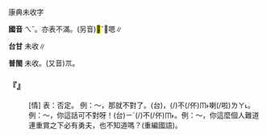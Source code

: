
=={{ruby|<mark>&#xffafb;</mark>|ㄟˇ}}==

康典未收字

'''國音''' <rt>ㄟˇ</rt>{{ruby|/|ㄝˇ}}。亦表不滿。(另音)<mark>&#xf815e;</mark>ˇ＝嗯∥

'''台甘''' 未收∥

'''普閩''' 未收。(又音)<rt>ㆭ</rt>。

    

==='''『{{ruby|<mark>&#xffafb;</mark>|ㄟˇ}}{{ruby|/|ㄝˇ}}』'''===
: [情] 表：否定。 例：～，那就不對了。(台){{ruby|哈|ㄏㆩˊ}}{{ruby|啊|ㄚㆷ}}，{{ruby|按|ㄢ}}{{ruby|爾|ㄋㄧ}}{{ruby|/|ㄋㆤ}}{{ruby|著|ㄉㄧㄜㆷ}}(/{{ruby|都|ㄉㄜ˫}})不(/伓)<rt>ㆬ˫</rt>{{ruby|著|ㄉㄧㄜㆷ}}{{ruby|去|ㄎㄧ˪}}喇(/啦)<rt>ㄌㄚ˪</rt>。 例：～，你這話可不對呀！(台){{ruby|( )|ㄞ˪}}{{ruby|/|ㄚㆷ}}<rt>ㄧˊ</rt>{{ruby|汝|ㄌㄧˋ}}{{ruby|按|ㄢ}}{{ruby|爾|ㄋㄧ}}{{ruby|/|ㄋㆤ}}{{ruby|講|ㄍㆲˋ}}{{ruby|卻|ㄍㄜㆷ}}(/{{ruby|句|ㄍㄨㆷ}})不(/伓)<rt>ㆬ˫</rt>{{ruby|著|ㄉㄧㄜㆷ}}{{ruby|喔|ㆦˊ}}。例：～，你這麼個人難道連重賞之下必有勇夫，也不知道嗎？(重編國語)。
    
